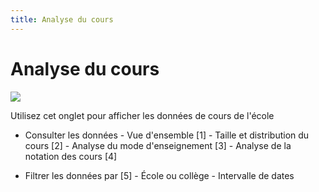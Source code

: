 ```yaml
--- 
title: Analyse du cours
--- 
```



# Analyse du cours

![](/img/ulearning/admin/data06.png)

Utilisez cet onglet pour afficher les données de cours de l'école 
 - Consulter les données 
         - Vue d'ensemble [1] 
         - Taille et distribution du cours [2] 
         - Analyse du mode d'enseignement [3] 
         - Analyse de la notation des cours [4] 
         
 - Filtrer les données par [5] 
         - École ou collège 
         - Intervalle de dates
